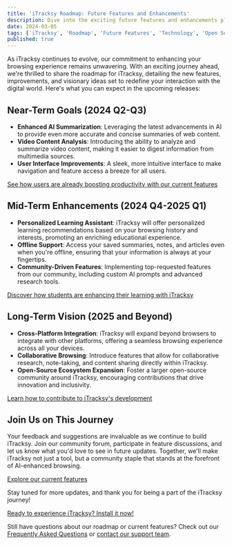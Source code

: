 ```yaml
---
title: 'iTracksy Roadmap: Future Features and Enhancements'
description: Dive into the exciting future features and enhancements planned for iTracksy, your go-to AI-powered browser extension for an optimized online experience.
date: 2024-03-05
tags: ['iTracksy', 'Roadmap', 'Future Features', 'Technology', 'Open Source']
published: true
---
```


As iTracksy continues to evolve, our commitment to enhancing your browsing experience remains unwavering. With an exciting journey ahead, we're thrilled to share the roadmap for iTracksy, detailing the new features, improvements, and visionary ideas set to redefine your interaction with the digital world. Here's what you can expect in the upcoming releases:

## Near-Term Goals (2024 Q2-Q3)

- **Enhanced AI Summarization**: Leveraging the latest advancements in AI to provide even more accurate and concise summaries of web content.
- **Video Content Analysis**: Introducing the ability to analyze and summarize video content, making it easier to digest information from multimedia sources.
- **User Interface Improvements**: A sleek, more intuitive interface to make navigation and feature access a breeze for all users.

[See how users are already boosting productivity with our current features](/blog/testimonials#productivity-boost)

## Mid-Term Enhancements (2024 Q4-2025 Q1)

- **Personalized Learning Assistant**: iTracksy will offer personalized learning recommendations based on your browsing history and interests, promoting an enriching educational experience.
- **Offline Support**: Access your saved summaries, notes, and articles even when you're offline, ensuring that your information is always at your fingertips.
- **Community-Driven Features**: Implementing top-requested features from our community, including custom AI prompts and advanced research tools.

[Discover how students are enhancing their learning with iTracksy](/blog/testimonials#enhanced-learning)

## Long-Term Vision (2025 and Beyond)

- **Cross-Platform Integration**: iTracksy will expand beyond browsers to integrate with other platforms, offering a seamless browsing experience across all your devices.
- **Collaborative Browsing**: Introduce features that allow for collaborative research, note-taking, and content sharing directly within iTracksy.
- **Open-Source Ecosystem Expansion**: Foster a larger open-source community around iTracksy, encouraging contributions that drive innovation and inclusivity.

[Learn how to contribute to iTracksy's development](/blog/faq#can-i-contribute-to-itracksys-development)

## Join Us on This Journey

Your feedback and suggestions are invaluable as we continue to build iTracksy. Join our community forum, participate in feature discussions, and let us know what you'd love to see in future updates. Together, we'll make iTracksy not just a tool, but a community staple that stands at the forefront of AI-enhanced browsing.

[Explore our current features](/blog/features)

Stay tuned for more updates, and thank you for being a part of the iTracksy journey!

[Ready to experience iTracksy? Install it now!](/blog/download-instructions)

Still have questions about our roadmap or current features? Check out our [Frequently Asked Questions](/blog/faq) or [contact our support team](/blog/faq#im-experiencing-issues-with-itracksy-what-should-i-do).
